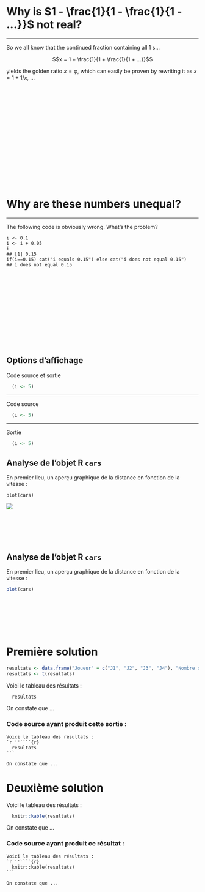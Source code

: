 

<br>
<br>
<br>











# Why is $1 - \frac{1}{1 - \frac{1}{1 - ...}}$ not real?

*****************************

So we all know that the continued fraction containing all 1 s...

$$x = 1 + \frac{1}{1 + \frac{1}{1 + ...}}$$

yields the golden ratio $x =\phi$, which can easily be proven by rewriting it as $x = 1 + 1/x$, ...












<br>
<br>
<br>
<br>
<br>
<br>
<br>
<br>
<br>
<br>
<br>

<br>
<br>
<br>









# Why are these numbers unequal?

*****************************

The following code is obviously wrong. What's the problem?


```
i <- 0.1
i <- i + 0.05
i
## [1] 0.15
if(i==0.15) cat("i equals 0.15") else cat("i does not equal 0.15")
## i does not equal 0.15
```













<br>
<br>
<br>
<br>
<br>
<br>
<br>
<br>
<br>
<br>
<br>









## Options d'affichage


Code source et sortie
```r
  (i <- 5)
```




--------------------

Code source
```r
  (i <- 5)
```

--------------------

Sortie
```r
  (i <- 5)
```



















## Analyse de l'objet R `cars` 

En premier lieu, un aperçu graphique de la distance en fonction de la vitesse :

```
plot(cars)
```

![](C:\Users\Laurent\Documents\GitHub\OTC\images\img_car_plot.jpeg)















<br>
<br>
<br>
<br>










## Analyse de l'objet R `cars` 

En premier lieu, un aperçu graphique de la distance en fonction de la vitesse :

```r
plot(cars)
```














<br>
<br>
<br>
<br>
<br>




# Première solution

```r
resultats <- data.frame("Joueur" = c("J1", "J2", "J3", "J4"), "Nombre de gains" = c(4829.750, 1723.250, 1697.083, 1749.917), "Prob de victoire" = c(0.4829750, 0.1723250, 0.1697083, 0.1749917), row.names = "Joueur")
resultats <- t(resultats)
```

Voici le tableau des résultats :
```r
  resultats
```

On constate que ...

### Code source ayant produit cette sortie : 
    Voici le tableau des résultats :
    `r ''````{r}
      resultats
    ```
    
    On constate que ...
    
# Deuxième solution

Voici le tableau des résultats :
```r
  knitr::kable(resultats)
```  

On constate que ...

### Code source ayant produit ce résultat :

    Voici le tableau des résultats :
    `r ''````{r}
      knitr::kable(resultats)
    ```
    
    On constate que ...